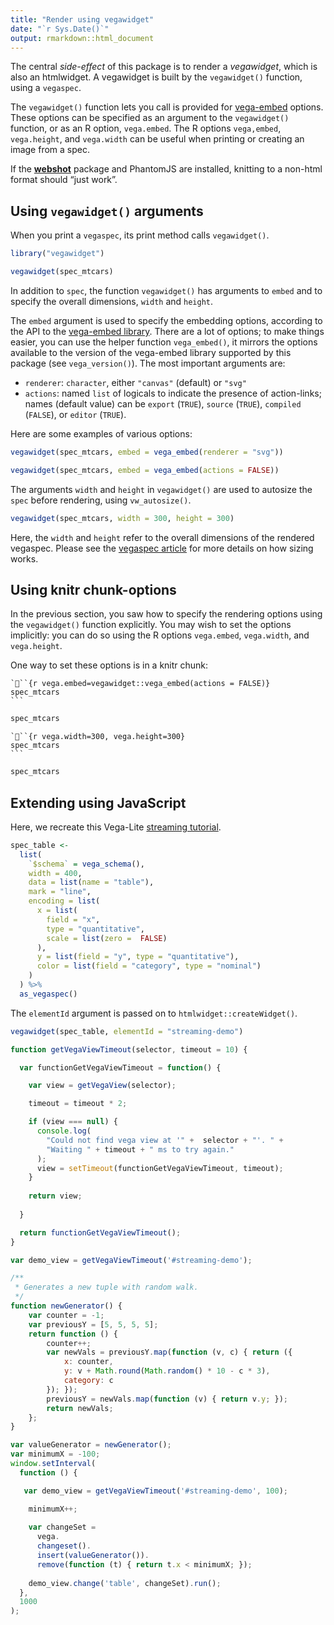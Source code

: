 ```yaml
---
title: "Render using vegawidget"
date: "`r Sys.Date()`"
output: rmarkdown::html_document
---
```


The central *side-effect* of this package is to render a *vegawidget*, which is also an htmlwidget. A vegawidget is built by the `vegawidget()` function, using a `vegaspec`. 

The `vegawidget()` function lets you call is provided for [vega-embed](https://github.com/vega/vega-embed) options. These options can be specified as an argument to the `vegawidget()` function, or as an R option, `vega.embed`. The R options `vega,embed`, `vega.height`, and `vega.width` can be useful when printing or creating an image from a spec. 

If the [**webshot**](https://CRAN.R-project.org/package=webshot) package and PhantomJS are installed, knitting to a non-html format should "just work".

## Using `vegawidget()` arguments

When you print a `vegaspec`, its print method calls `vegawidget()`.

```r
library("vegawidget")

vegawidget(spec_mtcars) 
```
 
 In addition to `spec`, the function `vegawidget()` has arguments to `embed` and to specify the overall dimensions, `width` and `height`. 

The `embed` argument is used to specify the embedding options, according to the API to the [vega-embed library](https://github.com/vega/vega-embed#options). There are a lot of options; to make things easier, you can use the helper function `vega_embed()`, it mirrors the options available to the version of the vega-embed library supported by this package (see `vega_version()`). The most important arguments are:

- `renderer`: `character`, either `"canvas"` (default) or `"svg"`
- `actions`: named `list` of logicals to indicate the presence of action-links; names (default value) can be `export` (`TRUE`), `source` (`TRUE`), `compiled` (`FALSE`), or `editor` (`TRUE`).

Here are some examples of various options:

```r
vegawidget(spec_mtcars, embed = vega_embed(renderer = "svg"))
```

```r
vegawidget(spec_mtcars, embed = vega_embed(actions = FALSE))
```

The arguments `width` and `height` in `vegawidget()` are used to autosize the `spec` before rendering, using `vw_autosize()`.

```r
vegawidget(spec_mtcars, width = 300, height = 300)
```

Here, the `width` and `height` refer to the overall dimensions of the rendered vegaspec.
Please see the [vegaspec article](vegaspec.html) for more details on how sizing works.

## Using knitr chunk-options

In the previous section, you saw how to specify the rendering options using the `vegawidget()` function explicitly. You may wish to set the options implicitly: you can do so using the R options `vega.embed`, `vega.width`, and `vega.height`.

One way to set these options is in a knitr chunk:

    ```{r vega.embed=vegawidget::vega_embed(actions = FALSE)}
    spec_mtcars
    ```

```r
spec_mtcars
```

    ```{r vega.width=300, vega.height=300}
    spec_mtcars
    ```

```r
spec_mtcars
```

## Extending using JavaScript

Here, we recreate this Vega-Lite [streaming tutorial](https://vega.github.io/vega-lite/tutorials/streaming.html).

```r
spec_table <-
  list(
    `$schema` = vega_schema(),
    width = 400,
    data = list(name = "table"),
    mark = "line",
    encoding = list(
      x = list(
        field = "x", 
        type = "quantitative",
        scale = list(zero =  FALSE)
      ),
      y = list(field = "y", type = "quantitative"),
      color = list(field = "category", type = "nominal")
    )
  ) %>%
  as_vegaspec()
```

The `elementId` argument is passed on to `htmlwidget::createWidget()`. 

```r
vegawidget(spec_table, elementId = "streaming-demo")
```

```js
function getVegaViewTimeout(selector, timeout = 10) {

  var functionGetVegaViewTimeout = function() {

    var view = getVegaView(selector);

    timeout = timeout * 2;

    if (view === null) {
      console.log(
        "Could not find vega view at '" +  selector + "'. " +
        "Waiting " + timeout + " ms to try again."
      );
      view = setTimeout(functionGetVegaViewTimeout, timeout);
    } 
  
    return view;
  
  }

  return functionGetVegaViewTimeout();
}

var demo_view = getVegaViewTimeout('#streaming-demo');
```

```js
/**
 * Generates a new tuple with random walk.
 */
function newGenerator() {
    var counter = -1;
    var previousY = [5, 5, 5, 5];
    return function () {
        counter++;
        var newVals = previousY.map(function (v, c) { return ({
            x: counter,
            y: v + Math.round(Math.random() * 10 - c * 3),
            category: c
        }); });
        previousY = newVals.map(function (v) { return v.y; });
        return newVals;
    };
}

var valueGenerator = newGenerator();
var minimumX = -100;
window.setInterval(
  function () {

   var demo_view = getVegaViewTimeout('#streaming-demo', 100);

    minimumX++;
    
    var changeSet = 
      vega.
      changeset().
      insert(valueGenerator()).
      remove(function (t) { return t.x < minimumX; });
        
    demo_view.change('table', changeSet).run();
  }, 
  1000
);
```

